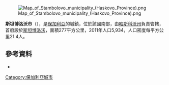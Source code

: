 [[Image:Map_of_Stambolovo_municipality_(Haskovo_Province).png|thumb]]

'''斯坦博洛沃市'''（{{lang-bg|Стамболово}}），是[[保加利亞|保加利亞]]的城鎮，位於該國南部，由[[哈斯科沃州|哈斯科沃州]]負責管轄，首府設於[[斯坦博洛沃_(哈斯科沃州)|斯坦博洛沃]]，面積277平方公里，2011年人口5,934，人口密度每平方公里21.4人。

==參考資料==
*{{URL|http://www.Stambolovo.org/}}

{{Bulgaria-geo-stub}}
[[Category:保加利亞城市|Category:保加利亞城市]]